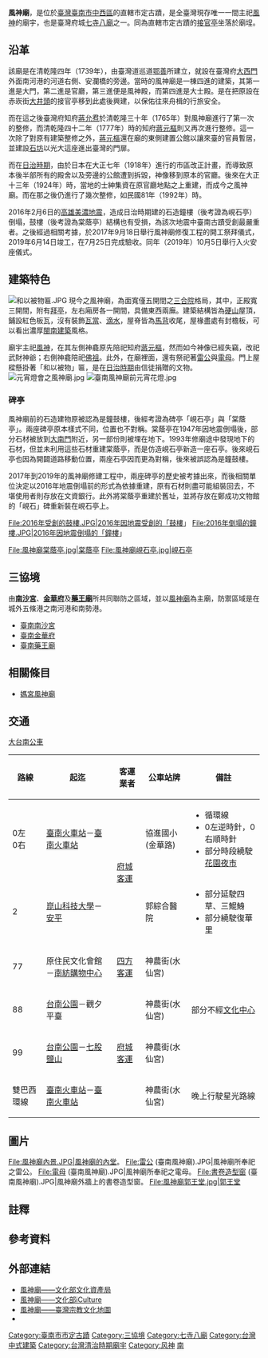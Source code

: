 {{tw monument
|name=風神廟
|formername=
|image=台南市風神廟.jpg
|imagename= 夜晚的風神廟正面
{{Infobox mapframe|tyep=shape|zoom=15|frame-width=280}}
|othername=
|formalname=
|level=直轄市定古蹟
|class=寺廟
|time={{flagicon|Qing Dynasty}}乾隆四年（1739年）
|location={{ROC}}台南市中西區民權路三段143巷8號
|open=每日上午6時35分至下午9時
|cost=
|website=
|coordinates={{coord|22.9971131|N|120.1957301|E|type:landmark|display=it}}
|reg_url =https://nchdb.boch.gov.tw/assets/overview/monument/19851127000055
}}
'''風神廟'''，是位於[[臺灣|臺灣]][[臺南市|臺南市]][[中西區_(台灣)|中西區]]的直轄市定古蹟，是全臺灣現存唯一一間主祀[[飛廉|風神]]的廟宇，也是臺灣府城[[七寺八廟|七寺八廟]]之一{{r|王}}。同為直轄市定古蹟的[[接官亭_(臺南市)|接官亭]]坐落於廟埕。

== 沿革 ==
該廟是在清乾隆四年（1739年），由臺灣道巡道[[鄂善|鄂善]]所建立，就設在臺灣府[[大西門|大西門]]外面南河港的河道右側、安瀾橋的旁邊{{r|王}}{{r|傅}}。當時的風神廟是一棟四進的建築，其第一進是大門，第二進是官廳，第三進便是風神殿，而第四進是大士殿{{r|傅}}。是在把原設在赤崁街[[大井頭|大井頭]]的接官亭移到此處後興建，以保佑往來舟楫的行旅安全。

而在這之後臺灣府知府[[蔣允焄|蔣允焄]]於清乾隆三十年（1765年）對風神廟進行了第一次的整修，而清乾隆四十二年（1777年）時的知府[[蔣元樞|蔣元樞]]則又再次進行整修{{r|傅}}。這一次除了對原有建築整修之外，[[蔣元樞|蔣元樞]]還在廟的東側建置公館以讓來臺的官員暫居，並建設[[接官亭_(臺南市)|石坊]]以光大這座進出臺灣的門扉{{NoteTag|1=當時大陸來臺的官員會先從[[鹿耳門|鹿耳門]]登陸，再接駁到風神廟所在的碼頭入境，接受當地官員的隆重迎接。而要離臺時，也是從這裡離開的。故有此稱{{r|王}}。}}{{r|王}}{{r|傅}}。

而在[[台灣日治時期|日治時期]]，由於日本在大正七年（1918年）進行的市區改正計畫，而導致原本後半部所有的殿舍以及旁邊的公館遭到拆毀，神像移到原本的官廳{{r|傅}}{{r|王}}。後來在大正十三年（1924年）時，當地的士紳集資在原官廳地點之上重建，而成今之風神廟{{r|傅}}{{r|王}}。而在那之後仍進行了幾次整修，如民國81年（1992年）時{{r|傅}}。

2016年2月6日的[[2016年高雄美濃地震|高雄美濃地震]]，造成日治時期建的石造鐘樓（後考證為峴石亭）倒塌，鼓樓（後考證為棠蔭亭）結構也有受損，為該次地震中臺南古蹟受創最嚴重者{{r|鄭}}。之後經過相關考據，於2017年9月18日舉行風神廟修復工程的開工祭拜儀式{{r|曹}}，2019年6月14日竣工，在7月25日完成驗收{{r|修復}}。同年（2019年）10月5日舉行入火安座儀式{{r|修復}}。

== 建築特色 ==
[[File:和以被物匾.JPG|thumb]]
現今之風神廟，為面寬僅五開間之[[三合院|三合院]]格局，其中，正殿寬三開間，附有[[拜亭|拜亭]]，左右廂房各一開間，具備東西兩廡{{r|傅}}。建築結構皆為[[硬山|硬山]]屋頂，鋪設紅色板瓦，沒有裝飾[[瓦當|瓦當]]、[[滴水|滴水]]，屋脊皆為[[馬背|馬背]]收尾，屋椽盡處有封檐板，可以看出濃厚[[闽南民系#.E5.BB.BA.E7.AF.89|閩南建築]]風格{{r|傅}}。

廟宇主祀[[飛廉|風神]]，在其左側神龕原先陪祀知府[[蔣元樞|蔣元樞]]，然而如今神像已經失竊，改祀武財神爺；右側神龕陪祀[[佛祖|佛祖]]{{r|傅}}。此外，在廟裡面，還有祭祀著[[雷公|雷公]]與[[電母|電母]]。門上屋樑懸掛著「和以被物」匾，是在[[臺灣日治時期|日治時期]]由信徒捐贈的文物{{r|傅}}。
[[File:元宵燈會之風神廟.jpg|thumb]]
[[File:臺南風神廟前元宵花燈.jpg|thumb]]

=== 碑亭 ===
風神廟前的石造建物原被認為是鐘鼓樓，後經考證為碑亭「峴石亭」與「棠蔭亭」{{r|陳}}{{r|修復}}。兩座碑亭原本樣式不同，位置也不對稱{{r|陳}}{{r|修復}}。棠蔭亭在1947年因地震倒塌後，部分石材被放到[[大南門|大南門]]附近，另一部份則被埋在地下{{r|陳}}。1993年修廟途中發現地下的石材，但並未利用這些石材重建棠蔭亭，而是仿造峴石亭新造一座石亭{{r|陳}}。後來峴石亭也因為開闢道路移動位置，兩座石亭因而更為對稱，後來被誤認為是鐘鼓樓{{r|陳}}。

2017年到2019年的風神廟修建工程中，兩座碑亭的歷史被考據出來，而後相關單位決定以2016年地震倒塌前的形式為依據重建，原有石材則盡可能組裝回去，不堪使用者則存放在文資銀行{{r|修復}}。此外將棠蔭亭重建於舊址，並將存放在鄭成功文物館的「峴石」碑重新裝在峴石亭上{{r|修復}}。

<gallery>
File:2016年受創的鼓樓.JPG|2016年因地震受創的「鼓樓」
File:2016年倒塌的鐘樓.JPG|2016年因地震倒塌的「鐘樓」

File:風神廟棠蔭亭.jpg|棠蔭亭
File:風神廟峴石亭.jpg|峴石亭
</gallery>

== 三協境 ==
由'''[[臺南南沙宮|南沙宮]]'''、'''[[臺南金華府|金華府]]'''及'''[[臺南藥王廟|藥王廟]]'''所共同聯防之區域，並以[[風神廟|風神廟]]為主廟，防禦區域是在城外五條港之南河港和南勢港。
*[[臺南南沙宮|臺南南沙宮]]
*[[臺南金華府|臺南金華府]]
*[[臺南藥王廟|臺南藥王廟]]

== 相關條目 ==

* [[媽宮風神廟|媽宮風神廟]]

== 交通 ==
[[大台南公車|大台南公車]]
{| class="wikitable"
|-
! 路線 !! 起迄 !! 客運業者 !! 公車站牌 !! 備註
|-
| 0左<BR>0右 || [[臺南車站|臺南火車站]]－[[臺南車站|臺南火車站]] || rowspan="2"|[[府城客運|府城客運]] || 協進國小(金華路) || 
* 循環線
* 0左逆時針，0右順時針
* 部分時段繞駛[[花園夜市|花園夜市]]
|-
| 2 || [[崑山科技大學|崑山科技大學]]－[[安平|安平]]  || 郭綜合醫院 || 
* 部分延駛四草、三鯤鯓
* 部分繞駛復華里
|-
| 77 || 原住民文化會館－[[南紡購物中心|南紡購物中心]] || [[四方客運|四方客運]] || 神農街(水仙宮) || 
|-
| 88 || [[台南公園|台南公園]]－觀夕平臺 || rowspan="3"|[[府城客運|府城客運]] || 神農街(水仙宮) || 部分不經[[臺南市立臺南文化中心|文化中心]]
|-
| 99 || [[台南公園|台南公園]]－[[七股鹽山|七股鹽山]] ||  神農街(水仙宮) || 
|-
| 雙巴西環線 || [[臺南車站|臺南火車站]]－[[臺南車站|臺南火車站]] ||  神農街(水仙宮) || 晚上行駛星光路線
|}

== 圖片 ==
<gallery>
File:風神廟內景.JPG|風神廟的內堂。
File:雷公 (臺南風神廟).JPG|風神廟所奉祀之雷公。
File:電母 (臺南風神廟).JPG|風神廟所奉祀之電母。
File:書卷造型窗 (臺南風神廟).JPG|風神廟外牆上的書卷造型窗。
File:風神廟郭王堂.jpg|郭王堂
</gallery>

== 註釋 ==
{{NoteFoot}}

== 參考資料 ==
{{reflist|refs=
<ref name="傅">{{cite book|author=[[傅朝卿|傅朝卿]] |title=《台南市古蹟與歷史建築總覽》 |publisher=台灣建築與文化資產出版社 |location=台南市 |isbn=957-30880-4-5 |date=2001-11 |pages=頁86、87}}</ref>
<ref name="王">{{cite book|author=[[王浩一|王浩一]] |title=在廟口說書 |publisher=心靈工坊文化 |location=台北市 |isbn=978-986-6782-47-3 |date=2008年8月 |pages=頁222－224}}</ref>
<ref name="鄭">{{cite news|url=http://udn.com/news/story/9446/1491900-%E5%8F%A4%E8%B9%9F%E9%9C%87%E6%AF%80%EF%BC%81%E9%A2%A8%E7%A5%9E%E5%BB%9F%E9%90%98%E6%A8%93%E5%A1%8C%E4%BA%86 |author=鄭維真 |title=古蹟震毀！風神廟鐘樓塌了 |publisher=聯合新聞網 |date=2016-02-06}}</ref>
<ref name="曹">{{cite news|url=https://www.chinatimes.com/newspapers/20170919000478-260107?chdtv |author=曹婷婷 |title=43古蹟遭震傷 擬邊修邊參觀 |publisher=中國時報 |date=2017-09-19}}</ref>
<ref name="陳">{{cite news|url=http://cdns.com.tw/news.php?n_id=1&nc_id=185886 |author=陳銀全 |title=鐘、鼓亭正名峴石亭、棠蔭亭 |publisher=中華日報 |date=2017-09-18}}</ref>

<ref name="修復">{{cite web|url=http://tmach-culture.tainan.gov.tw/2019/page.asp?mainid=%7B64F95275-8FA3-4528-B4FF-F3BF451CF1A8%7D |title=光之廟宇-風神廟修復完工 舉行入火安座大典 |work=臺南市文化資產管理處 |accessdate=2021-03-06}}</ref>
}}

==外部連結==
*[https://nchdb.boch.gov.tw/assets/overview/monument/19851127000055 風神廟——文化部文化資產局] 
*[https://cloud.culture.tw/frontsite/inquiry/PerformerPlaceDetailAction.do?method=doFindPlace&placeId=75308 風神廟——文化部iCulture] 
*[https://www.taiwangods.com/html/cultural/3_0011.aspx?i=236 風神廟——臺灣宗教文化地圖] 
* {{facebook|WINDGODTEMPLE|風神廟}}


{{commonscat|Fongshen Temple, Tainan}}
{{台灣直轄市定古蹟}}
{{臺南市古蹟}}
{{五條港}}
{{臺灣府城聯境}}

[[Category:臺南市市定古蹟|Category:臺南市市定古蹟]]

[[Category:三協境|Category:三協境]]
[[Category:七寺八廟|Category:七寺八廟]]
[[Category:台灣中式建築|Category:台灣中式建築]]
[[Category:台灣清治時期廟宇|Category:台灣清治時期廟宇]]
[[Category:风神|Category:风神]]
[[Category:保存中華民國古物的宗教場所|南]]